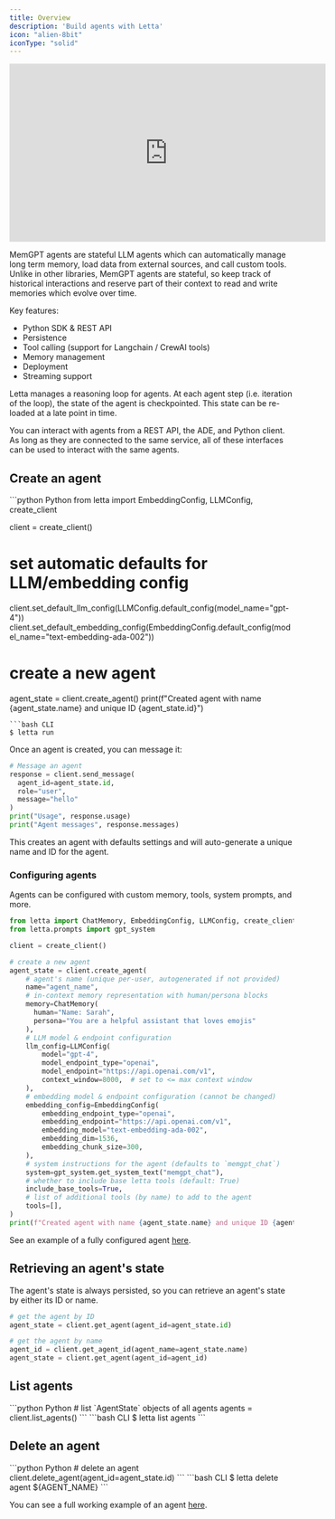 ```yaml
---
title: Overview 
description: 'Build agents with Letta'
icon: "alien-8bit"
iconType: "solid"
---
```


<iframe
  width="560"
  height="315"
  src="https://www.youtube.com/embed/urETleko4Sc"
  title="YouTube video player"
  frameborder="0"
  allow="accelerometer; autoplay; clipboard-write; encrypted-media; gyroscope; picture-in-picture"
  allowfullscreen
></iframe>

MemGPT agents are stateful LLM agents which can automatically manage long term memory, load data from external sources, and call custom tools. Unlike in other libraries, MemGPT agents are stateful, so keep track of historical interactions and reserve part of their context to read and write memories which evolve over time.


Key features: 
* Python SDK & REST API 
* Persistence 
* Tool calling (support for Langchain / CrewAI tools)
* Memory management 
* Deployment 
* Streaming support 

Letta manages a reasoning loop for agents. At each agent step (i.e. iteration of the loop), the state of the agent is checkpointed. This state can be re-loaded at a late point in time. 

You can interact with agents from a REST API, the ADE, and Python client. As long as they are connected to the same service, all of these interfaces can be used to interact with the same agents. 

## Create an agent 

<CodeGroup>
```python Python
from letta import EmbeddingConfig, LLMConfig, create_client

client = create_client()

# set automatic defaults for LLM/embedding config
client.set_default_llm_config(LLMConfig.default_config(model_name="gpt-4"))
client.set_default_embedding_config(EmbeddingConfig.default_config(model_name="text-embedding-ada-002"))

# create a new agent
agent_state = client.create_agent()
print(f"Created agent with name {agent_state.name} and unique ID {agent_state.id}")
```
```bash CLI 
$ letta run 
```
</CodeGroup>

Once an agent is created, you can message it: 
```python Python
# Message an agent
response = client.send_message(
  agent_id=agent_state.id, 
  role="user", 
  message="hello"
)
print("Usage", response.usage)
print("Agent messages", response.messages)
```
This creates an agent with defaults settings and will auto-generate a unique name and ID for the agent. 

### Configuring agents 
Agents can be configured with custom memory, tools, system prompts, and more. 
```python Python
from letta import ChatMemory, EmbeddingConfig, LLMConfig, create_client
from letta.prompts import gpt_system

client = create_client()

# create a new agent
agent_state = client.create_agent(
    # agent's name (unique per-user, autogenerated if not provided)
    name="agent_name",
    # in-context memory representation with human/persona blocks
    memory=ChatMemory(
      human="Name: Sarah", 
      persona="You are a helpful assistant that loves emojis"
    ),
    # LLM model & endpoint configuration
    llm_config=LLMConfig(
        model="gpt-4",
        model_endpoint_type="openai",
        model_endpoint="https://api.openai.com/v1",
        context_window=8000,  # set to <= max context window
    ),
    # embedding model & endpoint configuration (cannot be changed)
    embedding_config=EmbeddingConfig(
        embedding_endpoint_type="openai",
        embedding_endpoint="https://api.openai.com/v1",
        embedding_model="text-embedding-ada-002",
        embedding_dim=1536,
        embedding_chunk_size=300,
    ),
    # system instructions for the agent (defaults to `memgpt_chat`)
    system=gpt_system.get_system_text("memgpt_chat"),
    # whether to include base letta tools (default: True)
    include_base_tools=True,
    # list of additional tools (by name) to add to the agent
    tools=[],
)
print(f"Created agent with name {agent_state.name} and unique ID {agent_state.id}")
```
See an example of a fully configured agent [here](https://github.com/letta-ai/letta/blob/0.5.2/examples/docs/agent_advanced.py). 


## Retrieving an agent's state 
The agent's state is always persisted, so you can retrieve an agent's state by either its ID or name. 
```python Python
# get the agent by ID
agent_state = client.get_agent(agent_id=agent_state.id)

# get the agent by name
agent_id = client.get_agent_id(agent_name=agent_state.name)
agent_state = client.get_agent(agent_id=agent_id)
```

## List agents 

<CodeGroup>
```python Python
# list `AgentState` objects of all agents
agents = client.list_agents()
```
```bash CLI 
$ letta list agents
```
</CodeGroup>


## Delete an agent 
<CodeGroup>
```python Python
# delete an agent
client.delete_agent(agent_id=agent_state.id)
```
```bash CLI 
$ letta delete agent ${AGENT_NAME}
```
</CodeGroup>

You can see a full working example of an agent [here](https://github.com/letta-ai/letta/blob/main/examples/docs/agent_basic.py). 